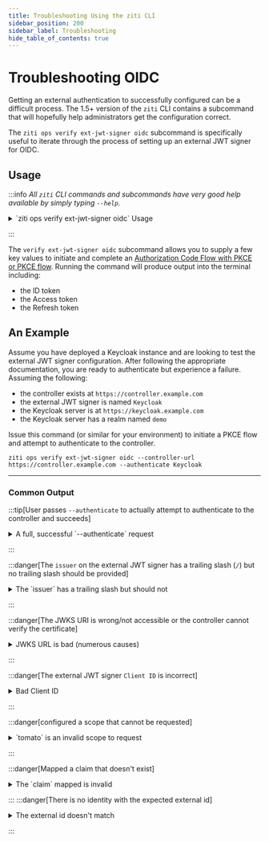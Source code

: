 ```yaml
---
title: Troubleshooting Using the ziti CLI
sidebar_position: 200
sidebar_label: Troubleshooting
hide_table_of_contents: true
---
```



# Troubleshooting OIDC

Getting an external authentication to successfully configured can be a difficult process. The 1.5+ version of the `ziti`
CLI contains a subcommand that will hopefully help administrators get the configuration correct.

The `ziti ops verify ext-jwt-signer oidc` subcommand is specifically useful to iterate through the process of setting up
an external JWT signer for OIDC.

## Usage

:::info
_All `ziti` CLI commands and subcommands have very good help available by simply typing `--help`._

<Details>

<summary>`ziti ops verify ext-jwt-signer oidc` Usage</summary>

```
Usage:
  ziti ops verify ext-jwt-signer oidc [flags]

Available Commands:


Flags:
      --access-token          Display the full Access Token to the screen. Use caution.
  -s, --additional-scopes     List of additional scopes to add
      --authenticate          Also attempt to authenticate using the supplied ext-jwt-signer
      --controller-url        The url of the controller
      --id-token              Display the full ID Token to the screen. Use caution.
  -r, --redirect-url          The expected redirect URL to listen to
      --refresh-token         Display the full Refresh Token to the screen. Use caution.

Flags related to logging in:
      --ca                    additional root certificates used by the Ziti Edge Controller
  -c, --client-cert           A certificate used to authenticate
  -k, --client-key            The key to use with certificate authentication
  -e, --ext-jwt               A file containing a JWT from an external provider to be used for authentication
  -f, --file                  An identity file to use for authentication
      --ignore-config         If set, does not use values from nor write the config file. Required values not specified will be prompted for.
  -p, --password              password to use for authenticating to the Ziti Edge Controller, if -u is supplied and -p is not, a value will be prompted for
      --read-only             marks this login as read-only. Note: this is not a guarantee that nothing can be changed on the server. Care should still be taken!
  -t, --token                 if an api token has already been acquired, it can be set in the config with this option. This will set the session to read only by default
  -u, --username              username to use for authenticating to the Ziti Edge Controller
  -y, --yes                   If set, responds to prompts with yes. This will result in untrusted certs being accepted or updated.

Common flags for all commands:
  -i, --cli-identity          Specify the saved identity you want the CLI to use when connect to the controller with
  -j, --output-json           Output the full JSON response from the Ziti Edge Controller
      --output-request-json   Output the full JSON request to the Ziti Edge Controller
      --timeout               Timeout for REST operations (specified in seconds)
      --verbose               Enable verbose logging
```

</Details>

:::

The `verify ext-jwt-signer oidc` subcommand allows you to supply a few key values to initiate and complete an
[Authorization Code Flow with PKCE or PKCE flow](https://oauth.net/2/pkce/). Running the command will produce output 
into the terminal including:
* the ID token
* the Access token
* the Refresh token

## An Example 

Assume you have deployed a Keycloak instance and are looking to test the external JWT signer configuration. After 
following the appropriate documentation, you are ready to authenticate but experience a failure. Assuming the following:
* the controller exists at `https://controller.example.com`
* the external JWT signer is named `Keycloak`
* the Keycloak server is at `https://keycloak.example.com`
* the Keycloak server has a realm named `demo`

Issue this command (or similar for your environment) to initiate a PKCE flow and attempt to authenticate to the 
controller.

```text
ziti ops verify ext-jwt-signer oidc --controller-url https://controller.example.com --authenticate Keycloak
```

---

### Common Output

:::tip[User passes `--authenticate` to actually attempt to authenticate to the controller and succeeds]

<Details>

<summary>A full, successful `--authenticate` request</summary>

```
Saving identity 'default' to C:\Users\user\.ziti\ziti-cli.json
INFO    using supplied redirect url: http://localhost:20314/auth/callback
INFO    found external JWT signer
INFO      - issuer: https://keycloak.example.com/realms/demo
INFO      - clientId: browzer-keycloak-ext-jwt-signer
INFO    supplied issuer matches discovered issuer: https://keycloak.example.com/realms/demo
INFO    attempting to authenticate to external provider
Waiting up to 30s for external auth...Done!
INFO    ID token payload:
{
  "exp": 1743024461,
  "iat": 1743024161,
  "auth_time": 1743024106,
  "jti": "408d455f-39cc-4419-839a-b04690a911e6",
  "iss": "https://keycloak.example.com/realms/demo",
  "aud": "browzer-keycloak-ext-jwt-signer",
  "sub": "4cc0dc60-a467-4a84-80cc-fb1f7ece13ea",
  "typ": "ID",
  "azp": "browzer-keycloak-ext-jwt-signer",
  "sid": "1e06051f-7da3-4c2e-bb99-3fd876769729",
  "at_hash": "hUBhaVV8_lNYO0MeNLUs7g",
  "acr": "0",
  "email_verified": false,
  "name": "user D",
  "preferred_username": "lastname",
  "given_name": "user",
  "family_name": "D",
  "email": "user.lastname@netfoundry.io"
}
INFO    access token payload:
{
  "exp": 1743024461,
  "iat": 1743024161,
  "auth_time": 1743024106,
  "jti": "5f66aa27-7dec-428c-92e2-9f6dedf8fbb9",
  "iss": "https://keycloak.example.com/realms/demo",
  "aud": "openziti",
  "sub": "4cc0dc60-a467-4a84-80cc-fb1f7ece13ea",
  "typ": "Bearer",
  "azp": "browzer-keycloak-ext-jwt-signer",
  "sid": "1e06051f-7da3-4c2e-bb99-3fd876769729",
  "acr": "0",
  "allowed-origins": [
  ],
  "realm_access": {
    "roles": [
      "offline_access"
    ]
  },
  "scope": "openid offline_access email profile",
  "email_verified": false,
  "name": "user D",
  "preferred_username": "lastname",
  "given_name": "user",
  "family_name": "D",
  "email": "user.lastname@netfoundry.io"
}
INFO    refresh token payload:
{
  "iat": 1743024161,
  "jti": "1afdf26c-5859-1c9f-b708-bb39da06540b",
  "iss": "https://keycloak.example.com/realms/demo",
  "aud": "https://keycloak.example.com/realms/demo",
  "sub": "4cc01c60-a461-4a84-80cc-1b1f7ece13ea",
  "typ": "Offline",
  "azp": "browzer-keycloak-ext-jwt-signer",
  "sid": "4e06058f-7da3-4c2e-bb99-3fd876769729",
  "scope": "openid roles offline_access web-origins email acr profile basic"
}
INFO    attempting to authenticate to controller with specified target token type: ACCESS
Token: 11a50719-e0b1-4cd1-d3a3-17187cb8ff5d
INFO    login succeeded
```

</Details>

:::

:::danger[The `issuer` on the external JWT signer has a trailing slash (`/`) but no trailing slash should be provided]

<Details>

<summary>The `issuer` has a trailing slash but should not</summary>

```
Saving identity 'default' to C:\Users\user\.ziti\ziti-cli.json
INFO    using supplied redirect url: http://localhost:20314/auth/callback
INFO    found external JWT signer
INFO      - issuer: https://keycloak.zrok.clint.demo.openziti.org:8446/realms/zitirealm/
INFO      - clientId: browzer-keycloak-ext-jwt-signer
FATAL   error creating relying party error creating relyingParty issuer does not match
```

</Details>

:::

:::danger[The JWKS URI is wrong/not accessible or the controller cannot verify the certificate]

<Details>

<summary>JWKS URL is bad (numerous causes)</summary>

The tool will check the issuer that is mapped with the issuer discovered by the OpenID discovery document.
```
Saving identity 'default' to C:\Users\user\.ziti\ziti-cli.json
INFO    using supplied redirect url: http://localhost:20314/auth/callback
INFO    found external JWT signer
INFO      - issuer: https://keycloak.zrok.clint.demo.openziti.org:8446/realms/zitirealm/
INFO      - clientId: browzer-keycloak-ext-jwt-signer
FATAL   error creating relying party error creating relyingParty issuer does not match
```

</Details>

:::

:::danger[The external JWT signer `Client ID` is incorrect]

<Details>

<summary>Bad Client ID</summary>

**NOTE:** This image is an example of Keycloak providing an error indicating the Client ID is incorrect.

![invalid client id](../../../static/img/idps/keycloak/invalid_client.png)

</Details>

:::

:::danger[configured a scope that cannot be requested]

<Details>

<summary>`tomato` is an invalid scope to request</summary>

**NOTE:** This image is an example of Keycloak providing an error indicating the `tomato` scope is not allowed to be
requested. For example, many IdPs do not allow requesting the `offline_access` scope.

![invalid scope](../../../static/img/idps/keycloak/invalid_scope.png)

</Details>

:::

:::danger[Mapped a claim that doesn't exist]

<Details>

<summary>The `claim` mapped is invalid</summary>

This error results in a generic error:
```text
FATAL   error authenticating with token: unable to authenticate to https://ec2-3-142-245-63.us-east-2.compute.amazonaws.com:8441/edge/management/v1. Status code: 401 Unauthorized, Server returned: {
    "error": {
        "code": "INVALID_AUTH",
        "message": "The authentication request failed",
        "requestId": "VWxMYLJCw"
    },
    "meta": {
        "apiEnrollmentVersion": "0.0.1",
        "apiVersion": "0.0.1"
    }
}
```

However, the controller will have a helpful log that indicates the issue. In this case a typo when typing email resulted
in `emaila`:
```text
claims property [emaila] was not found in the claims
```

</Details>

:::
:::danger[There is no identity with the expected external id]

<Details>

<summary>The external id doesn't match</summary>

This error results in a generic error:
```text
FATAL   error authenticating with token: unable to authenticate to https://ec2-3-142-245-63.us-east-2.compute.amazonaws.com:8441/edge/management/v1. Status code: 401 Unauthorized, Server returned: {
    "error": {
        "code": "INVALID_AUTH",
        "message": "The authentication request failed",
        "requestId": "VWxMYLJCw"
    },
    "meta": {
        "apiEnrollmentVersion": "0.0.1",
        "apiVersion": "0.0.1"
    }
}
```

However, the controller will have a helpful log that indicates the issue. In this case the external id was not found.
You will see an error similar to 
```text
error during authentication policy and identity lookup by claims type [external id] and claimed id 
[user.lastname@netfoundry.io]: INVALID_AUTH: The authentication request failed
```

</Details>

:::



